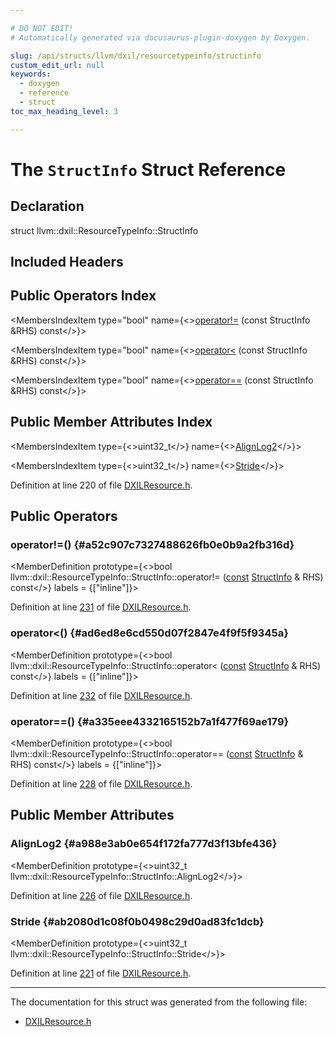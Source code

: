 ```yaml
---

# DO NOT EDIT!
# Automatically generated via docusaurus-plugin-doxygen by Doxygen.

slug: /api/structs/llvm/dxil/resourcetypeinfo/structinfo
custom_edit_url: null
keywords:
  - doxygen
  - reference
  - struct
toc_max_heading_level: 3

---
```





# The `StructInfo` Struct Reference

<DoxygenPage pluginConfig={pluginConfig}>



## Declaration

<CodeBlock>struct llvm::dxil::ResourceTypeInfo::StructInfo</CodeBlock>

## Included Headers

<IncludesList>
<IncludesListItem
  filePath="llvm/Analysis/DXILResource.h"
  permalink="/docs/api/files/include/include/llvm/include/llvm/analysis/dxilresource-h"
  isLocal="true" />
</IncludesList>

## Public Operators Index

<MembersIndex>

<MembersIndexItem
  type="bool"
  name={<><a href="#a52c907c7327488626fb0e0b9a2fb316d">operator!=</a> (const StructInfo &amp;RHS) const</>}>
</MembersIndexItem>

<MembersIndexItem
  type="bool"
  name={<><a href="#ad6ed8e6cd550d07f2847e4f9f5f9345a">operator&lt;</a> (const StructInfo &amp;RHS) const</>}>
</MembersIndexItem>

<MembersIndexItem
  type="bool"
  name={<><a href="#a335eee4332165152b7a1f477f69ae179">operator==</a> (const StructInfo &amp;RHS) const</>}>
</MembersIndexItem>

</MembersIndex>

## Public Member Attributes Index

<MembersIndex>

<MembersIndexItem
  type={<>uint32&#95;t</>}
  name={<><a href="#a988e3ab0e654f172fa777d3f13bfe436">AlignLog2</a></>}>
</MembersIndexItem>

<MembersIndexItem
  type={<>uint32&#95;t</>}
  name={<><a href="#ab2080d1c08f0b0498c29d0ad83fc1dcb">Stride</a></>}>
</MembersIndexItem>

</MembersIndex>


Definition at line 220 of file <a href="/docs/api/files/include/include/llvm/include/llvm/analysis/dxilresource-h">DXILResource.h</a>.

<SectionDefinition>

## Public Operators

### operator!=() {#a52c907c7327488626fb0e0b9a2fb316d}

<MemberDefinition
  prototype={<>bool llvm::dxil::ResourceTypeInfo::StructInfo::operator!= (<a href="/docs/api/files/lib/lib/target/lib/target/aarch64/aarch64promoteconstant-cpp/#a90f8350fecae261c25be85d38b451bff">const</a> <a href="/docs/api/structs/llvm/dxil/resourcetypeinfo/structinfo">StructInfo</a> &amp; RHS) const</>}
  labels = {["inline"]}>

Definition at line <a href="/docs/api/files/include/include/llvm/include/llvm/analysis/dxilresource-h/#l00231">231</a> of file <a href="/docs/api/files/include/include/llvm/include/llvm/analysis/dxilresource-h">DXILResource.h</a>.
</MemberDefinition>

### operator&lt;() {#ad6ed8e6cd550d07f2847e4f9f5f9345a}

<MemberDefinition
  prototype={<>bool llvm::dxil::ResourceTypeInfo::StructInfo::operator&lt; (<a href="/docs/api/files/lib/lib/target/lib/target/aarch64/aarch64promoteconstant-cpp/#a90f8350fecae261c25be85d38b451bff">const</a> <a href="/docs/api/structs/llvm/dxil/resourcetypeinfo/structinfo">StructInfo</a> &amp; RHS) const</>}
  labels = {["inline"]}>

Definition at line <a href="/docs/api/files/include/include/llvm/include/llvm/analysis/dxilresource-h/#l00232">232</a> of file <a href="/docs/api/files/include/include/llvm/include/llvm/analysis/dxilresource-h">DXILResource.h</a>.
</MemberDefinition>

### operator==() {#a335eee4332165152b7a1f477f69ae179}

<MemberDefinition
  prototype={<>bool llvm::dxil::ResourceTypeInfo::StructInfo::operator== (<a href="/docs/api/files/lib/lib/target/lib/target/aarch64/aarch64promoteconstant-cpp/#a90f8350fecae261c25be85d38b451bff">const</a> <a href="/docs/api/structs/llvm/dxil/resourcetypeinfo/structinfo">StructInfo</a> &amp; RHS) const</>}
  labels = {["inline"]}>

Definition at line <a href="/docs/api/files/include/include/llvm/include/llvm/analysis/dxilresource-h/#l00228">228</a> of file <a href="/docs/api/files/include/include/llvm/include/llvm/analysis/dxilresource-h">DXILResource.h</a>.
</MemberDefinition>

</SectionDefinition>

<SectionDefinition>

## Public Member Attributes

### AlignLog2 {#a988e3ab0e654f172fa777d3f13bfe436}

<MemberDefinition
  prototype={<>uint32&#95;t llvm::dxil::ResourceTypeInfo::StructInfo::AlignLog2</>}>

Definition at line <a href="/docs/api/files/include/include/llvm/include/llvm/analysis/dxilresource-h/#l00226">226</a> of file <a href="/docs/api/files/include/include/llvm/include/llvm/analysis/dxilresource-h">DXILResource.h</a>.
</MemberDefinition>

### Stride {#ab2080d1c08f0b0498c29d0ad83fc1dcb}

<MemberDefinition
  prototype={<>uint32&#95;t llvm::dxil::ResourceTypeInfo::StructInfo::Stride</>}>

Definition at line <a href="/docs/api/files/include/include/llvm/include/llvm/analysis/dxilresource-h/#l00221">221</a> of file <a href="/docs/api/files/include/include/llvm/include/llvm/analysis/dxilresource-h">DXILResource.h</a>.
</MemberDefinition>

</SectionDefinition>

<hr/>

The documentation for this struct was generated from the following file:

<ul>
<li><a href="/docs/api/files/include/include/llvm/include/llvm/analysis/dxilresource-h">DXILResource.h</a></li>
</ul>

</DoxygenPage>
